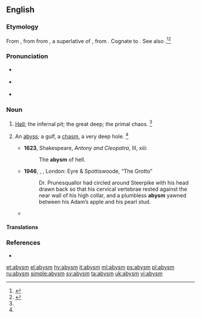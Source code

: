 ==English==

===Etymology===
From {{etyl|enm|en}} {{m|enm|abime}}, from {{etyl|fro|en}} {{m|fro|abisme}} from {{etyl|LL.|en}} {{m|la|*abyssimus}}, a superlative of {{m|la|abyssus||bottomless pit}}, from {{etyl|grc|en}} {{m|grc|ἄβυσσος}}. Cognate to {{etyl|fr|en}} {{m|fr|abîme}}. See also {{m|en|abyss}}.<ref name=OCD>{{R:OCD2|page=6}}</ref><ref name=SOED>{{R:SOED5|page=11}}</ref>

===Pronunciation===
* {{a|RP}} {{IPA|/əˈbɪz.m̩/|lang=en}}
* {{a|US}} {{IPA|/əˈbɪz.m̩/|lang=en}}
* {{rhymes|ɪzəm|lang=en}}

===Noun===
{{en-noun}}

# {{lb|en|archaic|poetic}} [[hell|Hell]]; the infernal pit; the great deep; the primal chaos. {{defdate|First attested between 1150 and 1350.}}<ref name=SOED/>
# {{lb|en|now|_|chiefly|literary}} An [[abyss]]; a gulf, a [[chasm]], a very deep hole. {{defdate|First attested in the late 15th century.}}<ref name=SOED/>
#* '''1623''', Shakespeare, ''Antony and Cleopatra'', III, xiii:
#*: The '''abysm''' of hell.
#* '''1946''', {{w|Mervyn Peake}}, ''{{w|Titus Groan}}'', London: Eyre & Spottiswoode, “The Grotto”
#*: Dr. Prunesquallor had circled around Steerpike with his head drawn back so that his cervical vertebrae rested against the near wall of his high collar, and a plumbless '''abysm''' yawned between his Adam’s apple and his pearl stud.
#* {{quote-journal|author=Glyn Maxwell|authorlink=Glyn Maxwell|title=‘Ideas of Order,’ by Neil L. Rudenstine &#91;book review; print version: Eternal lines: A guide to Shakespeare's sonnets, ''International New York Times'', 2 February 2015, p.&nbsp;7&#93;|url=http://www.nytimes.com/2015/02/01/books/review/ideas-of-order-by-neil-l-rudenstine.html|work={{w|The New York Times}}|date=30 January 2015|passage=[T]he Shakespearean sonnet doesn't lend itself to a sequential narrative, because the rhymed couplet, without its paired feet trembling at that '''abysm''' of time, has to settle instead for the sound of sighing resolution, at regular intervals, over and over, before taking a deep breath and returning usually, for better or worse, to the same subject.}}

====Translations====
{{trans-see|abyss}}

===References===
<references/>
* {{R:Webster 1913}}

[[et:abysm]]
[[el:abysm]]
[[hy:abysm]]
[[it:abysm]]
[[ml:abysm]]
[[ps:abysm]]
[[pl:abysm]]
[[ru:abysm]]
[[simple:abysm]]
[[sv:abysm]]
[[ta:abysm]]
[[uk:abysm]]
[[vi:abysm]]